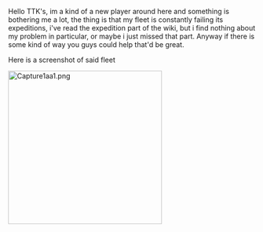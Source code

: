 Hello TTK's, im a kind of a new player around here and something is bothering me a lot, the thing is that my fleet is constantly failing its expeditions, i've read the expedition part of the wiki, but i find nothing about my problem in particular, or maybe i just missed that part. Anyway if there is some kind of way you guys could help that'd be great.



Here is a screenshot of said fleet

[[File:Capture1aa1.png|thumb|313px]]<ac_metadata title="Expedition fail..."> </ac_metadata>